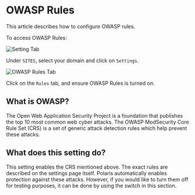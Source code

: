 # OWASP Rules

This article describes how to configure OWASP rules.

To access OWASP Rules:

![Setting Tab](/img/security-center/overview/settings-tab.png)

Under `SITES`, select your domain and click on `Settings`.

![OWASP Rules Tab](/img/security-center/rules/owasp-rule-owasp-tab.png)

Click on the `Rules` tab, and ensure OWASP Rules is turned on.

## What is OWASP?

The Open Web Application Security Project is a foundation that publishes the top 10 most
common web cyber attacks. The OWASP ModSecurity Core Rule Set (CRS) is a set of generic
attack detection rules which help prevent these attacks.

## What does this setting do?

This setting enables the CRS mentioned above. The exact rules are described on the settings
page itself. Polaris automatically enables protection against these attacks. However, if you
would like to turn them off for testing purposes, it can be done by using the switch in this section.
